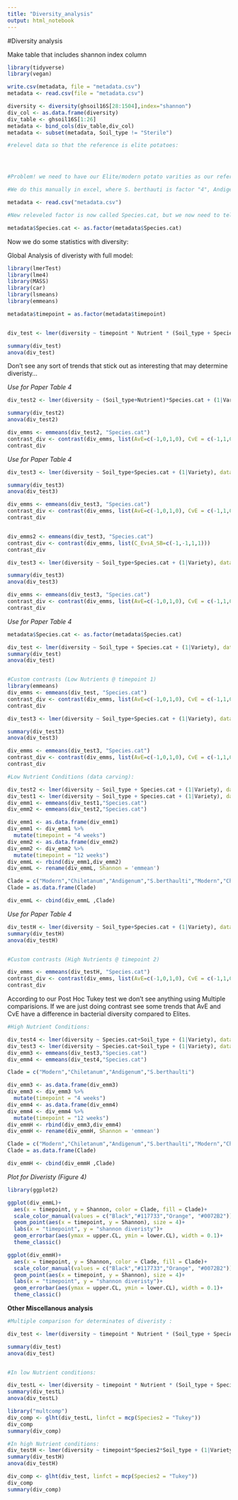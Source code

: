 ```yaml
---
title: "Diversity_analysis"
output: html_notebook
---
```



#Diversity analysis

Make table that includes shannon index column 
```r
library(tidyverse)
library(vegan)

write.csv(metadata, file = "metadata.csv")
metadata <- read.csv(file = "metadata.csv")

diversity <- diversity(ghsoil16S[28:1504],index="shannon")
div_col <- as.data.frame(diversity)
div_table <- ghsoil16S[1:26]
metadata <- bind_cols(div_table,div_col)
metadata <- subset(metadata, Soil_type != "Sterile")

#relevel data so that the reference is elite potatoes:




#Problem! we need to have our Elite/modern potato varities as our reference and so we need to relevel our data!!!

#We do this manually in excel, where S. berthauti is factor "4", Andigenum is factor "3", Chiletanum is factor "2", and elite is factor "1" then we will read this new "metadata.csv" file

metadata <- read.csv("metadata.csv")

#New releveled factor is now called Species.cat, but we now need to tell R that it is a factor not a integer/continuous variable!

metadata$Species.cat <- as.factor(metadata$Species.cat)
```

Now we do some statistics with diversity:


Global Analysis of diveristy with full model: 
```r
library(lmerTest)
library(lme4)
library(MASS)
library(car)
library(lsmeans)
library(emmeans)

metadata$timepoint = as.factor(metadata$timepoint)


div_test <- lmer(diversity ~ timepoint * Nutrient * (Soil_type + Species2)  + (1|Variety), data = metadata)

summary(div_test)
anova(div_test)

```
Don't see any sort of trends that stick out as interesting that may determine diveristy...



*Use for Paper Table 4*
```r
div_test2 <- lmer(diversity ~ (Soil_type+Nutrient)*Species.cat + (1|Variety), data = subset(metadata, timepoint == "16S"))

summary(div_test2)
anova(div_test2)

div_emms <- emmeans(div_test2, "Species.cat")
contrast_div <- contrast(div_emms, list(AvE=c(-1,0,1,0), CvE = c(-1,1,0,0), SBvE = c(-1,0,0,1)))
contrast_div 

```




*Use for Paper Table 4*
```r
div_test3 <- lmer(diversity ~ Soil_type+Species.cat + (1|Variety), data = subset(metadata, timepoint == "16S2" & Nutrient == "Low"))

summary(div_test3)
anova(div_test3)

div_emms <- emmeans(div_test3, "Species.cat")
contrast_div <- contrast(div_emms, list(AvE=c(-1,0,1,0), CvE = c(-1,1,0,0), SBvE = c(-1,0,0,1)))
contrast_div 


div_emms2 <- emmeans(div_test3, "Species.cat")
contrast_div <- contrast(div_emms, list(C_EvsA_SB=c(-1,-1,1,1)))
contrast_div 
```




```r
div_test3 <- lmer(diversity ~ Soil_type+Species.cat + (1|Variety), data = subset(metadata, timepoint == "16S2" & Nutrient == "High"))

summary(div_test3)
anova(div_test3)

div_emms <- emmeans(div_test3, "Species.cat")
contrast_div <- contrast(div_emms, list(AvE=c(-1,0,1,0), CvE = c(-1,1,0,0), SBvE = c(-1,0,0,1)))
contrast_div 
```



*Use for Paper Table 4*
```r

metadata$Species.cat <- as.factor(metadata$Species.cat)

div_test <- lmer(diversity ~ Soil_type + Species.cat + (1|Variety), data = subset(metadata, timepoint == "16S" & Nutrient == "Low"))
summary(div_test)
anova(div_test)


#Custom contrasts (Low Nutrients @ timepoint 1)
library(emmeans)
div_emms <- emmeans(div_test, "Species.cat")
contrast_div <- contrast(div_emms, list(AvE=c(-1,0,1,0), CvE = c(-1,1,0,0), SBvE = c(-1,0,0,1)))
contrast_div 

```


```r
div_test3 <- lmer(diversity ~ Soil_type+Species.cat + (1|Variety), data = subset(metadata, timepoint == "16S" & Nutrient == "High"))

summary(div_test3)
anova(div_test3)

div_emms <- emmeans(div_test3, "Species.cat")
contrast_div <- contrast(div_emms, list(AvE=c(-1,0,1,0), CvE = c(-1,1,0,0), SBvE = c(-1,0,0,1)))
contrast_div 
```


```r
#Low Nutrient Conditions (data carving):

div_test2 <- lmer(diversity ~ Soil_type + Species.cat + (1|Variety), data = subset(metadata, Nutrient =="Low" & timepoint == "16S2"))
div_test1 <- lmer(diversity ~ Soil_type + Species.cat + (1|Variety), data = subset(metadata, Nutrient =="Low" & timepoint == "16S"))
div_emm1 <- emmeans(div_test1,"Species.cat")
div_emm2 <- emmeans(div_test2,"Species.cat")

div_emm1 <- as.data.frame(div_emm1)
div_emm1 <- div_emm1 %>%
  mutate(timepoint = "4 weeks")
div_emm2 <- as.data.frame(div_emm2)
div_emm2 <- div_emm2 %>%
  mutate(timepoint = "12 weeks")
div_emmL <- rbind(div_emm1,div_emm2)
div_emmL <- rename(div_emmL, Shannon = 'emmean')

Clade = c("Modern","Chiletanum","Andigenum","S.berthaulti","Modern","Chiletanum","Andigenum","S.berthaulti")
Clade = as.data.frame(Clade)

div_emmL <- cbind(div_emmL ,Clade)
```


*Use for Paper Table 4*
```r
div_testH <- lmer(diversity ~ Soil_type+Species.cat + (1|Variety), data = subset(metadata, timepoint == "16S" & Nutrient == "High"))
summary(div_testH)
anova(div_testH)


#Custom contrasts (High Nutrients @ timepoint 2)

div_emms <- emmeans(div_testH, "Species.cat")
contrast_div <- contrast(div_emms, list(AvE=c(-1,0,1,0), CvE = c(-1,1,0,0), SBvE = c(-1,0,-0,1)))
contrast_div 
```
According to our Post Hoc Tukey test we don't see anything using Multiple comparisions. If we are just doing contrast see some trends that AvE and CvE have a difference in bacterial diversity compared to Elites. 



```r
#High Nutrient Conditions:

div_test4 <- lmer(diversity ~ Species.cat+Soil_type + (1|Variety), data = subset(metadata, Nutrient =="High" & timepoint == "16S2"))
div_test3 <- lmer(diversity ~ Species.cat+Soil_type + (1|Variety), data = subset(metadata, Nutrient =="High" & timepoint == "16S"))
div_emm3 <- emmeans(div_test3,"Species.cat")
div_emm4 <- emmeans(div_test4,"Species.cat")

Clade = c("Modern","Chiletanum","Andigenum","S.berthaulti")

div_emm3 <- as.data.frame(div_emm3)
div_emm3 <- div_emm3 %>%
  mutate(timepoint = "4 weeks")
div_emm4 <- as.data.frame(div_emm4)
div_emm4 <- div_emm4 %>%
  mutate(timepoint = "12 weeks")
div_emmH <- rbind(div_emm3,div_emm4)
div_emmH <- rename(div_emmH, Shannon = 'emmean')

Clade = c("Modern","Chiletanum","Andigenum","S.berthaulti","Modern","Chiletanum","Andigenum","S.berthaulti")
Clade = as.data.frame(Clade)

div_emmH <- cbind(div_emmH ,Clade)

```


*Plot for Diveristy (Figure 4)*
```r
library(ggplot2)

ggplot(div_emmL)+
  aes(x = timepoint, y = Shannon, color = Clade, fill = Clade)+
  scale_color_manual(values = c("Black","#117733","Orange", "#0072B2"))+
  geom_point(aes(x = timepoint, y = Shannon), size = 4)+
  labs(x = "timepoint", y = "shannon diveristy")+
  geom_errorbar(aes(ymax = upper.CL, ymin = lower.CL), width = 0.1)+
  theme_classic()

ggplot(div_emmH)+
  aes(x = timepoint, y = Shannon, color = Clade, fill = Clade)+
  scale_color_manual(values = c("Black","#117733","Orange", "#0072B2"))+
  geom_point(aes(x = timepoint, y = Shannon), size = 4)+
  labs(x = "timepoint", y = "shannon diveristy")+
  geom_errorbar(aes(ymax = upper.CL, ymin = lower.CL), width = 0.1)+
  theme_classic()
```



**Other Miscellanous analysis**

```r

#Multiple comparison for determinates of diveristy :

div_test <- lmer(diversity ~ timepoint * Nutrient * (Soil_type + Species.cat)  + (1|Variety), data = metadata)

summary(div_test)
anova(div_test)


#In low Nutrient conditions:

div_testL <- lmer(diversity ~ timepoint * Nutrient * (Soil_type + Species.cat)  + (1|Variety), data = subset(metadata, Nutrient == "Low"))
summary(div_testL)
anova(div_testL)

library("multcomp")
div_comp <- glht(div_testL, linfct = mcp(Species2 = "Tukey"))
div_comp
summary(div_comp)
```


```r

#In high Nutrient conditions:
div_testH <- lmer(diversity ~ timepoint*Species2*Soil_type + (1|Variety), data = subset(metadata, Nutrient =="High"))
summary(div_testH)
anova(div_testH)

div_comp <- glht(div_test, linfct = mcp(Species2 = "Tukey"))
div_comp
summary(div_comp)
```
